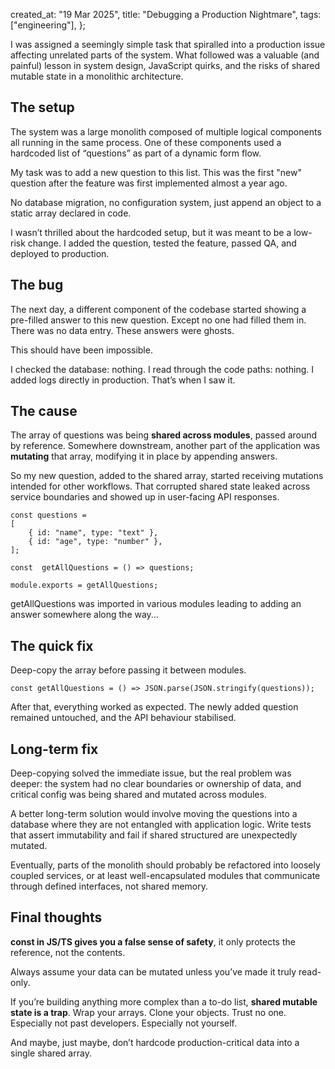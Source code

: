   created_at: "19 Mar 2025",
  title: "Debugging a Production Nightmare",
  tags: ["engineering"],
};

I was assigned a seemingly simple task that spiralled into a production issue affecting unrelated parts of the system. What followed was a valuable (and painful) lesson in system design, JavaScript quirks, and the risks of shared mutable state in a monolithic architecture.

## The setup

The system was a large monolith composed of multiple logical components all running in the same process. One of these components used a hardcoded list of “questions” as part of a dynamic form flow.

My task was to add a new question to this list. This was the first "new" question after the feature was first implemented almost a year ago.

No database migration, no configuration system, just append an object to a static array declared in code.

I wasn’t thrilled about the hardcoded setup, but it was meant to be a low-risk change. I added the question, tested the feature, passed QA, and deployed to production.

## The bug

The next day, a different component of the codebase started showing a pre-filled answer to this new question. Except no one had filled them in. There was no data entry. These answers were ghosts.

This should have been impossible.

I checked the database: nothing.
I read through the code paths: nothing.
I added logs directly in production. That’s when I saw it.

## The cause

The array of questions was being  **shared across modules**, passed around by reference. Somewhere downstream, another part of the application was  **mutating**  that array, modifying it in place by appending answers.

So my new question, added to the shared array, started receiving mutations intended for other workflows. That corrupted shared state leaked across service boundaries and showed up in user-facing API responses.

```
const questions = 
[
    { id: "name", type: "text" },
	{ id: "age", type: "number" },
];

const  getAllQuestions = () => questions;

module.exports = getAllQuestions;
```

getAllQuestions was imported in various modules leading to adding an answer somewhere along the way...

## The quick fix

Deep-copy the array before passing it between modules.

```
const getAllQuestions = () => JSON.parse(JSON.stringify(questions));
```

After that, everything worked as expected. The newly added question remained untouched, and the API behaviour stabilised.

## Long-term fix

Deep-copying solved the immediate issue, but the real problem was deeper: the system had no clear boundaries or ownership of data, and critical config was being shared and mutated across modules.

A better long-term solution would involve moving the questions into a database where they are not entangled with application logic. Write tests that assert immutability and fail if shared structured are unexpectedly mutated.

Eventually, parts of the monolith should probably be refactored into loosely coupled services, or at least well-encapsulated modules that communicate through defined interfaces, not shared memory.

## Final thoughts
 
**const in JS/TS gives you a false sense of safety**, it only protects the reference, not the contents.
    
Always assume your data can be mutated unless you’ve made it truly read-only.

If you’re building anything more complex than a to-do list,  **shared mutable state is a trap**. Wrap your arrays. Clone your objects. Trust no one. Especially not past developers. Especially not yourself.

And maybe, just maybe, don’t hardcode production-critical data into a single shared array.